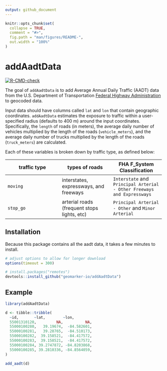 ```yaml
---
output: github_document
---
```


<!-- README.md is generated from README.Rmd. Please edit that file -->

```r
knitr::opts_chunk$set(
  collapse = TRUE,
  comment = "#>",
  fig.path = "man/figures/README-",
  out.width = "100%"
)
```

# addAadtData

<!-- badges: start -->
[![R-CMD-check](https://github.com/geomarker-io/addAadtData/workflows/R-CMD-check/badge.svg)](https://github.com/geomarker-io/addAadtData/actions)
<!-- badges: end -->

The goal of `addAadtData` is to add Average Annual Daily Traffic (AADT) data from the U.S. Department of Transportation [Federal Highway Administration](https://www.fhwa.dot.gov/policyinformation/hpms/shapefiles_2017.cfm) to geocoded data.

Input data should have columns called `lat` and `lon` that contain geographic coordinates. `addAadtData` estimates the exposure to traffic within a user-specified radius (defaults to 400 m) around the input coordinates. Specifically, the `length` of roads (in meters), the average daily number of vehicles multiplied by the length of the roads (`vehicle_meters`), and the average daily number of trucks multiplied by the length of the roads (`truck_meters`) are calculated. 

Each of these variables is broken down by traffic type, as defined below:

| **traffic type** |  **types of roads** | **FHA F_System Classification** |
|--------------------|-------------------|-------------------|
| `moving` | interstates, expressways, and freeways | `Interstate` and `Principal Arterial - Other Freeways and Expressways` |
| `stop_go` | arterial roads (frequent stops lights, etc) | `Principal Arterial - Other` and `Minor Arterial` |

## Installation

Because this package contains all the aadt data, it takes a few minutes to install.

``` r
# adjust options to allow for longer download
options(timeout = 300)

# install.packages("remotes")
devtools::install_github("geomarker-io/addAadtData")
```

## Example

```r
library(addAadtData)

d <- tibble::tribble(
  ~id,       ~lat,        ~lon,
  55001310120,         NA,          NA,
  55000100280,   39.19674,  -84.582601,
  55000100281,   39.28765,  -84.510173,
  55000100282,  39.158521,  -84.417572,
  55000100283,  39.158521,  -84.417572,
  55000100284, 39.2747872, -84.8203868,
  55000100285, 39.2810336, -84.8564059,
)

add_aadt(d)
```
